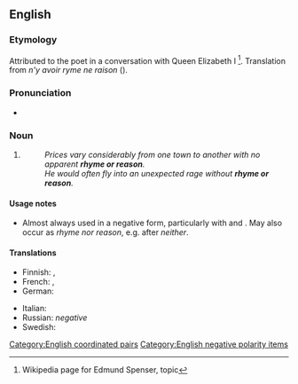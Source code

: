 ==English==

===Etymology===
Attributed to the poet {{w|Edmund Spenser}} in a conversation with Queen Elizabeth I <ref>Wikipedia page for Edmund Spenser, {{w|Edmund_Spenser#Rhyme_and_reason|''Rhyme and reason''}} topic</ref>. Translation from {{etyl|frm|en}} ''n'y avoir ryme ne raison'' ({{w|Eustache Deschamps}}).

===Pronunciation===
* {{audio|en|En-au-rhyme or reason.ogg|Audio (AU)}}

===Noun===
{{en-noun|-}}

# {{lb|en|idiomatic}} {{l|en|[[logic|Logic]]; [[common sense]].}}
#: ''Prices vary considerably from one town to another with no apparent '''rhyme or reason'''.''
#: ''He would often fly into an unexpected rage without '''rhyme or reason'''.''

====Usage notes====
* Almost always used in a negative form, particularly with {{m|en|no}} and {{m|en|without}}. May also occur as ''rhyme nor reason'', e.g. after ''neither''.

====Translations====
{{trans-top|logic or common sense}}
* Finnish: {{t+|fi|tolkku}}, {{t+|fi|syyttä suotta}} {{qualifier|adverb, without rhyme or reason}}
* French: {{t+|fr|n'avoir ni queue ni tête}}, {{t+|fr|ne rimer à rien}}
* German: {{t|de|Sinn und Verstand}}
{{trans-mid}}
* Italian: {{t|it|nè capo nè coda}}
* Russian: ''negative'' {{t|ru|ни складу, ни ладу}}
* Swedish: {{t+|sv|rim och reson}}
{{trans-bottom}}

[[Category:English coordinated pairs]]
[[Category:English negative polarity items]]